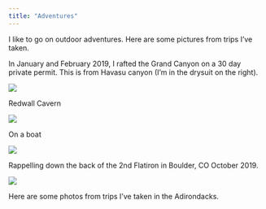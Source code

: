 ```yaml
---
title: "Adventures"
---
```

I like to go on outdoor adventures. Here are some pictures from trips I've taken.

In January and February 2019, I rafted the Grand Canyon on a 30 day private permit.
This is from Havasu canyon (I'm in the drysuit on the right).

![](~/phoebekoenig.github.io/photos for site/havasu.jpeg)


Redwall Cavern

![](~/phoebekoenig.github.io/photos for site/redwallcavern.jpeg)


On a boat

![](~/phoebekoenig.github.io/photos for site/onaboat.jpg)




Rappelling down the back of the 2nd Flatiron in Boulder, CO October 2019. 

![](~/phoebekoenig.github.io/photos for site/flatiron.jpeg)

Here are some photos from trips I've taken in the Adirondacks.
